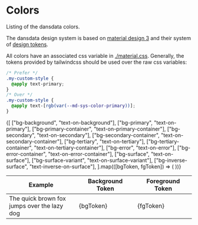 
<Meta title="Styles/Colors" />

# Colors

Listing of the dansdata colors.

The dansdata design system is based on [material design 3](https://m3.material.io/)
and their system of
[design tokens](https://m3.material.io/foundations/design-tokens/overview).

All colors have an associated css variable in [./material.css](./material.css).
Generally, the tokens provided by tailwindcss should be used over the raw css
variables:

```css
/* Prefer */
.my-custom-style {
  @apply text-primary;
}
/* Over */
.my-custom-style {
  @apply text-[rgb(var(--md-sys-color-primary))];
}
```

<Canvas>
  <Story name="Colors">
    <table className="border-separate border-spacing-4">
      <thead>
        <tr>
          <th>Example</th>
          <th>Background Token</th>
          <th>Foreground Token</th>
        </tr>
      </thead>
      <tbody>
        {[
          ["bg-background", "text-on-background"],
          ["bg-primary", "text-on-primary"],
          ["bg-primary-container", "text-on-primary-container"],
          ["bg-secondary", "text-on-secondary"],
          ["bg-secondary-container", "text-on-secondary-container"],
          ["bg-tertiary", "text-on-tertiary"],
          ["bg-tertiary-container", "text-on-tertiary-container"],
          ["bg-error", "text-on-error"],
          ["bg-error-container", "text-on-error-container"],
          ["bg-surface", "text-on-surface"],
          ["bg-surface-variant", "text-on-surface-variant"],
          ["bg-inverse-surface", "text-inverse-on-surface"],
        ].map(([bgToken, fgToken]) => (
          <tr>
            <td className={`${bgToken} ${fgToken} p-4`}>
              The quick brown fox
              <br />
              jumps over the lazy dog
            </td>
            <td>{bgToken}</td>
            <td>{fgToken}</td>
          </tr>
        ))}
      </tbody>
    </table>
  </Story>
</Canvas>
